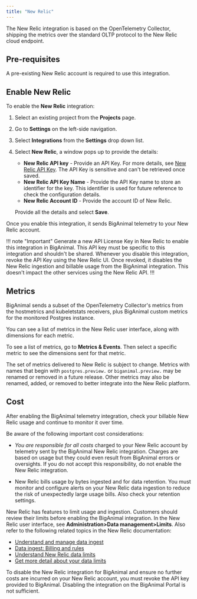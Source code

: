 ```yaml
---
title: "New Relic"
---
```


The New Relic integration is based on the OpenTelemetry Collector, shipping the metrics over the standard OLTP protocol to the New Relic cloud endpoint.

## Pre-requisites

A pre-existing New Relic account is required to use this integration.

## Enable New Relic

To enable the **New Relic** integration: 
1. Select an existing project from the **Projects** page.
2. Go to **Settings** on the left-side navigation.
3. Select **Integrations** from the **Settings** drop down list.
4. Select **New Relic**, a window pops up to provide the details: 
   - **New Relic API key** - Provide an API Key. For more details, see [New Relic API Key](https://docs.newrelic.com/docs/apis/intro-apis/new-relic-api-keys/). The API Key is sensitive and can't be retrieved once saved.
   - **New Relic API Key Name** - Provide the API Key name to store an identifier for the key. This identifier is used for future reference to check the configuration details.
   - **New Relic Account ID** - Provide the account ID of New Relic.
   
   Provide all the details and select **Save**.

Once you enable this integration, it sends BigAnimal telemetry to your New Relic account.

!!! note "Important"
Generate a new API License Key in New Relic to enable this integration in BigAnimal. This API key must be specific to this integration and shouldn't be shared. Whenever you disable this integration, revoke the API Key using the New Relic UI. Once revoked, it disables the New Relic ingestion and billable usage from the BigAnimal integration. This doesn't impact the other services using the New Relic API.
!!!

## Metrics

BigAnimal sends a subset of the OpenTelemetry Collector's metrics from the hostmetrics and kubeletstats receivers, plus BigAnimal custom metrics for the monitored Postgres instance. 

You can see a list of metrics in the New Relic user interface, along with dimensions for each metric. 

To see a list of metrics, go to **Metrics & Events**. Then select a specific metric to see the dimensions sent for that metric. 

The set of metrics delivered to New Relic is subject to change. Metrics with names that begin with `postgres.preview.` or `biganimal.preview.` may be renamed or removed in a future release. Other metrics may also be renamed, added, or removed to better integrate into the New Relic platform.

## Cost

After enabling the BigAnimal telemetry integration, check your billable New Relic usage and continue to monitor it over time.

Be aware of the following important cost considerations:

* *You are responsible for all costs* charged to your New Relic account by telemetry sent by the BigAnimal New Relic integration. Charges are based on usage but they could even result from BigAnimal errors or oversights. If you do not accept this responsibility, do not enable the New Relic integration.

* New Relic bills usage by bytes ingested and for data retention. You must monitor and configure alerts on your New Relic data ingestion to reduce the risk of unexpectedly large usage bills. Also check your retention settings. 

New Relic has features to limit usage and ingestion. Customers should review their limits before enabling the BigAnimal integration. In the New Relic user interface, see **Administration>Data management>Limits**. Also refer to the following related topics in the New Relic documentation:

* [Understand and manage data ingest](https://docs.newrelic.com/docs/data-apis/manage-data/manage-data-coming-new-relic/)
* [Data ingest: Billing and rules](https://docs.newrelic.com/docs/accounts/accounts-billing/new-relic-one-pricing-billing/data-ingest-billing/)
* [Understand New Relic data limits](https://docs.newrelic.com/docs/data-apis/manage-data/view-system-limits/)
* [Get more detail about your data limits](https://docs.newrelic.com/docs/data-apis/manage-data/query-limits/)

To disable the New Relic integration for BigAnimal and ensure no further costs are incurred on your New Relic account, you must revoke the API key provided to BigAnimal. Disabling the integration on the BigAnimal Portal is not sufficient.
